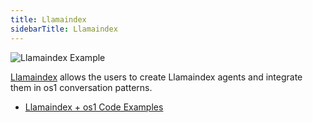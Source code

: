 ```yaml
---
title: Llamaindex
sidebarTitle: Llamaindex
---
```


![Llamaindex Example](img/ecosystem-llamaindex.png)

[Llamaindex](https://www.llamaindex.ai/) allows the users to create Llamaindex agents and integrate them in os1 conversation patterns.

- [Llamaindex + os1 Code Examples](https://github.com/ashton17h/os1/blob/main/notebook/agentchat_group_chat_with_llamaindex_agents.ipynb)
